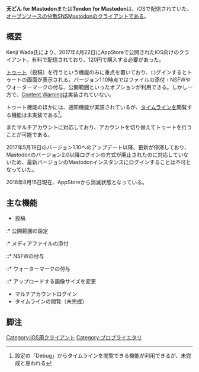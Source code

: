 {{Infobox software
| Name = {{Ruby|天どん|てんどん}}
| Image = [[ファイル:tendon.jpg|120px|天どん]]
| Developer = Kenji Wada（さくさん, ch3cooh）
| Platform = iOS
| ProgrammingLanguage = 不明
| Launch = 2017年4月22日
| License = [[プロプライエタリ]]
| Web = https://blog.ch3cooh.jp/entry/tendon
| Download = [https://itunes.apple.com/jp/app/%E5%A4%A9%E3%81%A9%E3%82%93-for-mastodon/id1227343335?mt=8&uo=4&at=10l8JW&ct=hatenablog AppStore]
}}'''天どん for Mastodon'''または'''Tendon for Mastodon'''は、iOSで配信されていた、[[オープンソース]]の[[分散SNS]][[Mastodon]]の[[クライアント]]である。

== 概要 ==
Kenji Wada氏により、2017年4月22日にAppStoreで公開されたiOS向けのクライアント。有料で配信されており、120円で購入する必要があった。

[[トゥート]]（投稿）を行うという機能のみに重点を置いており、ログインするとトゥートの画面が表示される。バージョン1.10時点ではファイルの添付・NSFWやウォーターマークの付与、公開範囲といったオプションが利用できる。しかし一方で、[[Content Warning]]は実装されていない。

トゥート機能のほかには、通知機能が実装されているが、[[タイムライン]]を閲覧する機能は未実装である<ref>設定の「Debug」からタイムラインを閲覧できる機能が利用できるが、未完成と思われる</ref>。

またマルチアカウントに対応しており、アカウントを切り替えてトゥートを行うことが可能である。

2017年5月19日のバージョン1.10へのアップデート以降、更新が停滞しており、Mastodonのバージョン2.0以降ログインの方式が廃止されたのに対応していないため、最新バージョンのMastodonインスタンスにログインすることは不可となっていた。

2018年8月15日現在、AppStoreから消滅状態となっている。

== 主な機能 ==
* 投稿
:* 公開範囲の設定
:* メディアファイルの添付
::* NSFWの付与
::* ウォーターマークの付与
::* アップロードする画像サイズを変更
* マルチアカウントログイン
* タイムラインの閲覧（未完成）

== 脚注 ==
<references />

{{DEFAULTSORT:てんとん}}
[[Category:iOS用クライアント]]
[[Category:プロプライエタリ]]